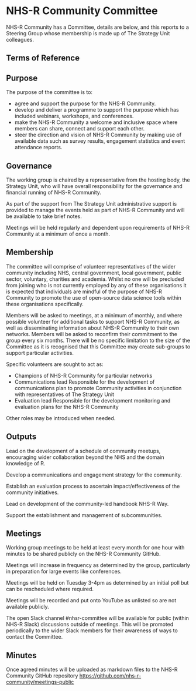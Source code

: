 # NHS-R Community Committee {#committee .unnumbered}

NHS-R Community has a Committee, details are below, and this reports to a Steering Group whose membership is made up of The Strategy Unit colleagues.

## Terms of Reference {#committee}

## Purpose

The purpose of the committee is to:

* agree and support the purpose for the NHS-R Community.
* develop and deliver a programme to support the purpose which has included webinars, workshops, and conferences.
* make the NHS-R Community a welcome and inclusive space where members can share, connect and support each other.  
* steer the direction and vision of NHS-R Community by making use of available data such as survey results, engagement statistics and event attendance reports. 

## Governance

The working group is chaired by a representative from the hosting body, the Strategy Unit, who will have overall responsibility for the governance and financial running of NHS-R Community.

As part of the support from The Strategy Unit administrative support is provided to manage the events held as part of NHS-R Community and will be available to take brief notes. 

Meetings will be held regularly and dependent upon requirements of NHS-R Community at a minimum of once a month.

## Membership

The committee will comprise of volunteer representatives of the wider community including NHS, central government, local government, public sector, voluntary, charities and academia. Whilst no one will be precluded from joining who is not currently employed by any of these organisations it is expected that individuals are mindful of the purpose of NHS-R Community to promote the use of open-source data science tools within these organisations specifically.

Members will be asked to meetings, at a minimum of monthly, and where possible volunteer for additional tasks to support NHS-R Community, as well as disseminating information about NHS-R Community to their own networks.
Members will be asked to reconfirm their commitment to the group every six months. 
There will be no specific limitation to the size of the Committee as it is recognised that this Committee may create sub-groups to support particular activities.

Specific volunteers are sought to act as:

* Champions of NHS-R Community for particular networks
* Communications lead
Responsible for the development of communications plan to promote Community activities in conjunction with representatives of The Strategy Unit
* Evaluation lead
Responsible for the development monitoring and evaluation plans for the NHS-R Community

Other roles may be introduced when needed.

## Outputs

Lead on the development of a schedule of community meetups, encouraging wider collaboration beyond the NHS and the domain knowledge of R.

Develop a communications and engagement strategy for the community.

Establish an evaluation process to ascertain impact/effectiveness of the community initiatives.

Lead on development of the community-led handbook NHS-R Way.

Support the establishment and management of subcommunities.

## Meetings

Working group meetings to be held at least every month for one hour with minutes to be shared publicly on the NHS-R Community GitHub. 

Meetings will increase in frequency as determined by the group, particularly in preparation for large events like conferences.

Meetings will be held on Tuesday 3-4pm as determined by an initial poll but can be rescheduled where required.

Meetings will be recorded and put onto YouTube as unlisted so are not available publicly. 

The open Slack channel #nhsr-committee will be available for public (within NHS-R Slack) discussions outside of meetings. 
This will be promoted periodically to the wider Slack members for their awareness of ways to contact the Committee.

## Minutes

Once agreed minutes will be uploaded as markdown files to the NHS-R Community GitHub repository [https://github.com/nhs-r-community/meetings-public](https://github.com/nhs-r-community/meetings-public)